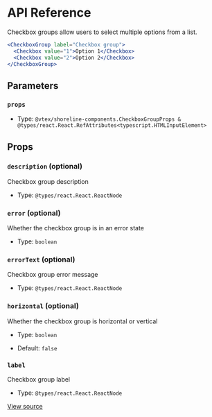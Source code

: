 # API Reference

Checkbox groups allow users to select multiple options from a list.

```jsx
<CheckboxGroup label="Checkbox group">
  <Checkbox value="1">Option 1</Checkbox>
  <Checkbox value="2">Option 2</Checkbox>
</CheckboxGroup>
```

## Parameters

### `props`

- Type: `@vtex/shoreline-components.CheckboxGroupProps & @types/react.React.RefAttributes<typescript.HTMLInputElement>`

## Props

### `description` (optional)

Checkbox group description

- Type: `@types/react.React.ReactNode`

### `error` (optional)

Whether the checkbox group is in an error state

- Type: `boolean`

### `errorText` (optional)

Checkbox group error message

- Type: `@types/react.React.ReactNode`

### `horizontal` (optional)

Whether the checkbox group is horizontal or vertical

- Type: `boolean`

- Default: `false`

### `label`

Checkbox group label

- Type: `@types/react.React.ReactNode`

[View source](https://github.com/vtex/shoreline/blob/5b0321c9d/packages/components/src/checkbox/checkbox-group.tsx#L18)
